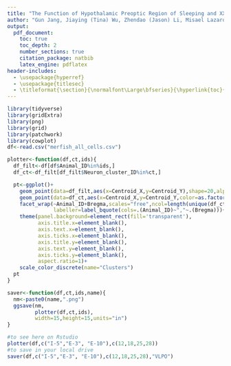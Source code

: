 ```yaml
---
title: "The Function of Hypothalamic Preoptic Region of Sleeping and XX Behaviors in Mouse"
author: "Gun Jang, Jiaying (Tina) Wu, Zhendao (Jason) Li, Misael Lazaro Trigo"
output:
  pdf_document:
    toc: true
    toc_depth: 2
    number_sections: true
    citation_package: natbib
    latex_engine: pdflatex
header-includes:
  - \usepackage{hyperref}
  - \usepackage{titlesec}
  - \titleformat{\section}{\normalfont\Large\bfseries}{\hyperlink{toc}{\thesection}}{1em}{}
---
```


```r
library(tidyverse)
library(gridExtra)
library(png)
library(grid)
library(patchwork)
library(cowplot)
df<-read.csv("merfish_all_cells.csv")
```

```r
plotter<-function(df,ct,ids){
  df_filt<-df[df$Animal_ID%in%ids,]
  df_ct<-df_filt[df_filt$Neuron_cluster_ID%in%ct,]

  pt<-ggplot()+
    geom_point(data=df_filt,aes(x=Centroid_X,y=Centroid_Y),shape=20,alpha=.05)+
    geom_point(data=df_ct,aes(x=Centroid_X,y=Centroid_Y,color=as.factor(Neuron_cluster_ID)),shape=16)+
    facet_wrap(~Animal_ID+Bregma,scales="free",ncol=length(unique(df_ct$Bregma)),
               labeller=label_bquote(cols=.(Animal_ID)~","~.(Bregma)))+
    theme(panel.background=element_rect(fill='transparent'),
          axis.title.x=element_blank(),
          axis.text.x=element_blank(),
          axis.ticks.x=element_blank(),
          axis.title.y=element_blank(),
          axis.text.y=element_blank(),
          axis.ticks.y=element_blank(),
          aspect.ratio=1)+
    scale_color_discrete(name="Clusters")
  pt
}

saver<-function(df,ct,ids,name){
  nm<-paste0(name,".png")
  ggsave(nm,
         plotter(df,ct,ids),
         width=15,height=15,units="in")
}

#to see here on Rstudio
plotter(df,c("I-5","E-3", "E-10"),c(12,18,25,28))
#to save in your local drive
saver(df,c("I-5","E-3", "E-10"),c(12,18,25,28),"VLPO")

```

